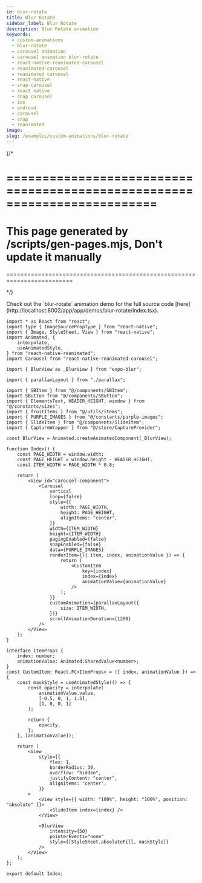 ```yaml
---
id: blur-rotate
title: Blur Rotate
sidebar_label: Blur Rotate
description: Blur Rotate animation
keywords:
  - custom-animations
  - blur-rotate
  - carousel animation
  - carousel animation blur-rotate
  - react-native-reanimated-carousel
  - reanimated-carousel
  - reanimated carousel
  - react-native
  - snap-carousel
  - react native
  - snap carousel
  - ios
  - android
  - carousel
  - snap
  - reanimated
image:
slug: /examples/custom-animations/blur-rotate
---
```


{/* 

=========================================================================
=========================================================================
This page generated by /scripts/gen-pages.mjs, Don't update it manually 
=========================================================================
=========================================================================

*/}


<Callout emoji="👾">
  Check out the `blur-rotate` animation demo for the full source code [here](http://localhost:8002/app/app/demos/blur-rotate/index.tsx).
</Callout>


<Page pagePath='/demos/custom-animations/blur-rotate' />

```tsx copy
import * as React from "react";
import type { ImageSourcePropType } from "react-native";
import { Image, StyleSheet, View } from "react-native";
import Animated, {
	interpolate,
	useAnimatedStyle,
} from "react-native-reanimated";
import Carousel from "react-native-reanimated-carousel";

import { BlurView as _BlurView } from "expo-blur";

import { parallaxLayout } from "./parallax";

import { SBItem } from "@/components/SBItem";
import SButton from "@/components/SButton";
import { ElementsText, HEADER_HEIGHT, window } from "@/constants/sizes";
import { fruitItems } from "@/utils/items";
import { PURPLE_IMAGES } from "@/constants/purple-images";
import { SlideItem } from "@/components/SlideItem";
import { CaptureWrapper } from "@/store/CaptureProvider";

const BlurView = Animated.createAnimatedComponent(_BlurView);

function Index() {
	const PAGE_WIDTH = window.width;
	const PAGE_HEIGHT = window.height - HEADER_HEIGHT;
	const ITEM_WIDTH = PAGE_WIDTH * 0.8;

	return (
		<View id="carousel-component">
			<Carousel
				vertical
				loop={false}
				style={{
					width: PAGE_WIDTH,
					height: PAGE_HEIGHT,
					alignItems: "center",
				}}
				width={ITEM_WIDTH}
				height={ITEM_WIDTH}
				pagingEnabled={false}
				snapEnabled={false}
				data={PURPLE_IMAGES}
				renderItem={({ item, index, animationValue }) => {
					return (
						<CustomItem
							key={index}
							index={index}
							animationValue={animationValue}
						/>
					);
				}}
				customAnimation={parallaxLayout({
					size: ITEM_WIDTH,
				})}
				scrollAnimationDuration={1200}
			/>
		</View>
	);
}

interface ItemProps {
	index: number;
	animationValue: Animated.SharedValue<number>;
}
const CustomItem: React.FC<ItemProps> = ({ index, animationValue }) => {
	const maskStyle = useAnimatedStyle(() => {
		const opacity = interpolate(
			animationValue.value,
			[-0.5, 0, 1, 1.5],
			[1, 0, 0, 1]
		);

		return {
			opacity,
		};
	}, [animationValue]);

	return (
		<View
			style={{
				flex: 1,
				borderRadius: 30,
				overflow: "hidden",
				justifyContent: "center",
				alignItems: "center",
			}}
		>
			<View style={{ width: "100%", height: "100%", position: "absolute" }}>
				<SlideItem index={index} />
			</View>

			<BlurView
				intensity={50}
				pointerEvents="none"
				style={[StyleSheet.absoluteFill, maskStyle]}
			/>
		</View>
	);
};

export default Index;

```